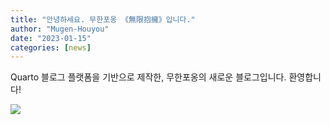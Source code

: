 ```yaml
---
title: "안녕하세요. 무한포옹 《無限抱擁》입니다."
author: "Mugen-Houyou"
date: "2023-01-15"
categories: [news]
---
```


Quarto 블로그 플랫폼을 기반으로 제작한, 무한포옹의 새로운 블로그입니다. 환영합니다!

![](thumbnail.jpg)